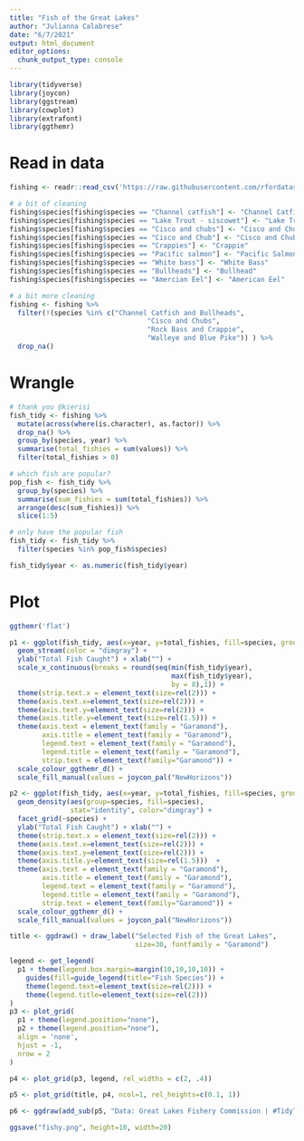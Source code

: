 ```yaml
---
title: "Fish of the Great Lakes"
author: "Julianna Calabrese"
date: "6/7/2021"
output: html_document
editor_options: 
  chunk_output_type: console
---
```


```r
library(tidyverse)
library(joycon)
library(ggstream)
library(cowplot)
library(extrafont)
library(ggthemr)
```

# Read in data

```r
fishing <- readr::read_csv('https://raw.githubusercontent.com/rfordatascience/tidytuesday/master/data/2021/2021-06-08/fishing.csv', guess_max = 30000)

# a bit of cleaning
fishing$species[fishing$species == "Channel catfish"] <- "Channel Catfish"
fishing$species[fishing$species == "Lake Trout - siscowet"] <- "Lake Trout"
fishing$species[fishing$species == "Cisco and chubs"] <- "Cisco and Chubs"
fishing$species[fishing$species == "Cisco and Chub"] <- "Cisco and Chubs"
fishing$species[fishing$species == "Crappies"] <- "Crappie"
fishing$species[fishing$species == "Pacific salmon"] <- "Pacific Salmon"
fishing$species[fishing$species == "White bass"] <- "White Bass"
fishing$species[fishing$species == "Bullheads"] <- "Bullhead"
fishing$species[fishing$species == "Amercian Eel"] <- "American Eel"

# a bit more cleaning
fishing <- fishing %>%
  filter(!(species %in% c("Channel Catfish and Bullheads", 
                                  "Cisco and Chubs",
                                  "Rock Bass and Crappie",
                                  "Walleye and Blue Pike")) ) %>%
  drop_na()
```

# Wrangle

```r
# thank you @kierisi
fish_tidy <- fishing %>%
  mutate(across(where(is.character), as.factor)) %>% 
  drop_na() %>%
  group_by(species, year) %>%
  summarise(total_fishies = sum(values)) %>%
  filter(total_fishies > 0)

# which fish are popular?
pop_fish <- fish_tidy %>% 
  group_by(species) %>% 
  summarise(sum_fishies = sum(total_fishies)) %>%
  arrange(desc(sum_fishies)) %>%
  slice(1:5)

# only have the popular fish
fish_tidy <- fish_tidy %>% 
  filter(species %in% pop_fish$species)

fish_tidy$year <- as.numeric(fish_tidy$year)
```

# Plot

```r
ggthemr('flat')

p1 <- ggplot(fish_tidy, aes(x=year, y=total_fishies, fill=species, group=species)) +
  geom_stream(color = "dimgray") + 
  ylab("Total Fish Caught") + xlab("") + 
  scale_x_continuous(breaks = round(seq(min(fish_tidy$year), 
                                        max(fish_tidy$year), 
                                        by = 8),1)) +
  theme(strip.text.x = element_text(size=rel(2))) +
  theme(axis.text.x=element_text(size=rel(2))) +
  theme(axis.text.y=element_text(size=rel(2))) +
  theme(axis.title.y=element_text(size=rel(1.5))) +
  theme(axis.text = element_text(family = "Garamond"), 
        axis.title = element_text(family = "Garamond"),
        legend.text = element_text(family = "Garamond"),
        legend.title = element_text(family = "Garamond"),
        strip.text = element_text(family="Garamond")) + 
  scale_colour_ggthemr_d() +
  scale_fill_manual(values = joycon_pal("NewHorizons"))

p2 <- ggplot(fish_tidy, aes(x=year, y=total_fishies, fill=species, group=species)) +
  geom_density(aes(group=species, fill=species), 
               stat="identity", color="dimgray") +
  facet_grid(~species) +
  ylab("Total Fish Caught") + xlab("") +
  theme(strip.text.x = element_text(size=rel(2))) +
  theme(axis.text.x=element_text(size=rel(2))) +
  theme(axis.text.y=element_text(size=rel(2))) +
  theme(axis.title.y=element_text(size=rel(1.5)))  +
  theme(axis.text = element_text(family = "Garamond"), 
        axis.title = element_text(family = "Garamond"),
        legend.text = element_text(family = "Garamond"),
        legend.title = element_text(family = "Garamond"),
        strip.text = element_text(family="Garamond")) + 
  scale_colour_ggthemr_d() +
  scale_fill_manual(values = joycon_pal("NewHorizons"))

title <- ggdraw() + draw_label("Selected Fish of the Great Lakes", 
                               size=30, fontfamily = "Garamond")

legend <- get_legend(
  p1 + theme(legend.box.margin=margin(10,10,10,10)) +
    guides(fill=guide_legend(title="Fish Species")) +
    theme(legend.text=element_text(size=rel(2))) +
    theme(legend.title=element_text(size=rel(2)))
)
p3 <- plot_grid(
  p1 + theme(legend.position="none"),
  p2 + theme(legend.position="none"),
  align = 'none',
  hjust = -1,
  nrow = 2
)

p4 <- plot_grid(p3, legend, rel_widths = c(2, .4))

p5 <- plot_grid(title, p4, ncol=1, rel_heights=c(0.1, 1))

p6 <- ggdraw(add_sub(p5, "Data: Great Lakes Fishery Commission | #TidyTuesday | @jrosecalabrese", x=0.9, hjust=0.9, size=20, fontfamily="Garamond"))

ggsave("fishy.png", height=10, width=20)
```
